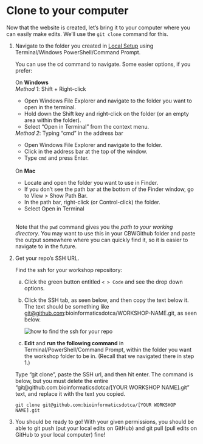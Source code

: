 # Clone to your computer {#clone}

Now that the website is created, let's bring it to your computer where you can easily make edits. We'll use the `git clone` command for this.

1.  Navigate to the folder you created in [Local Setup](#local-setup) using Terminal/Windows PowerShell/Command Prompt.

    ::: {.callout type="blue" style="subtle" title="Opening your folder in the command line"}

    You can use the cd command to navigate. Some easier options, if you prefer:
    
    On **Windows**  
    *Method 1*: Shift + Right-click  
    * Open Windows File Explorer and navigate to the folder you want to open in the terminal.  
    * Hold down the Shift key and right-click on the folder (or an empty area within the folder).  
    * Select "Open in Terminal" from the context menu.   <br>
      
    *Method 2*: Typing "cmd" in the address bar  
    * Open Windows File Explorer and navigate to the folder.  
    * Click in the address bar at the top of the window.  
    * Type `cmd` and press Enter. <br><br>
    
    On **Mac**  
    * Locate and open the folder you want to use in Finder. 
    * If you don't see the path bar at the bottom of the Finder window, go to View > Show Path Bar. 
    * In the path bar, right-click (or Control-click) the folder. 
    * Select Open in Terminal <br><br>

    Note that the `pwd` command gives you the *path to your working directory*. You may want to use this in your CBWGithub folder and paste the output somewhere where you can quickly find it, so it is easier to navigate to in the future.
    
    :::

2.  Get your repo's SSH URL.

    Find the ssh for your workshop repository:

    a)  Click the green button entitled `< > Code` and see the drop down options.

    b)  Click the SSH tab, as seen below, and then copy the text below it. The text should be something like [git\@github.com](mailto:git@github.com){.email}:bioinformaticsdotca/WORKSHOP-NAME.git, as seen below. 
    
        ::: {.callout type="gray" title="See image" collapsible="true" style="plain" icon="fa-solid fa-image"}
        ![how to find the ssh for your repo](img/git-instruct/copy-ssh.png)\
        :::

    c)  **Edit** and **run the following command** in Terminal/PowerShell/Command Prompt, within the folder you want the workshop folder to be in. (Recall that we navigated there in step 1.)

    ::: {.callout type="red" title="Edit this command!"}

    Type "git clone ", paste the SSH url, and then hit enter. The command is below, but you must delete the entire "git\@github.com:bioinformaticsdotca/[YOUR WORKSHOP NAME].git" text, and replace it with the text you copied.
    
    ```         
    git clone git@github.com:bioinformaticsdotca/[YOUR WORKSHOP NAME].git
    ```
    
    ::::

3.  You should be ready to go! With your given permissions, you should be able to git push (put your local edits on GitHub) and git pull (pull edits on GitHub to your local computer) fine!
